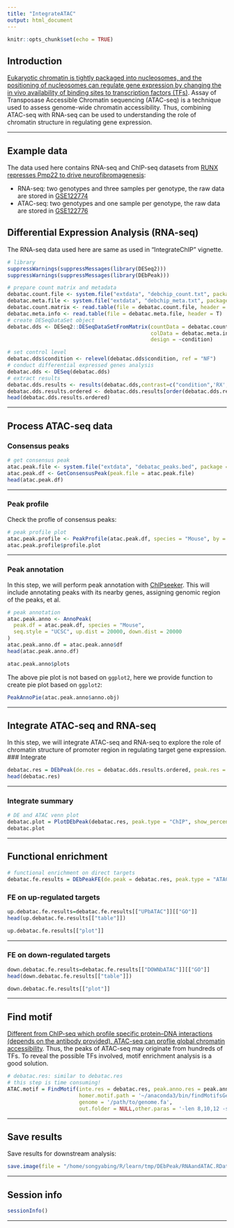 ```yaml
---
title: "IntegrateATAC"
output: html_document
---
```


```r
knitr::opts_chunk$set(echo = TRUE)
```

## Introduction
[Eukaryotic chromatin is tightly packaged into nucleosomes, and the positioning of nucleosomes can regulate gene expression by changing the in vivo availability of binding sites to transcription factors (TFs)](https://epigeneticsandchromatin.biomedcentral.com/articles/10.1186/1756-8935-7-33). Assay of Transposase Accessible Chromatin sequencing (ATAC-seq) is a technique used to assess genome-wide chromatin accessibility. Thus, combining ATAC-seq with RNA-seq can be used to understanding the role of chromatin structure in regulating gene expression.

<hr />

## Example data
The data used here contains RNA-seq and ChIP-seq datasets from [RUNX represses Pmp22 to drive neurofibromagenesis](https://www.science.org/doi/10.1126/sciadv.aau8389): 

* RNA-seq: two genotypes and three samples per genotype, the raw data are stored in [GSE122774](https://www.ncbi.nlm.nih.gov/geo/query/acc.cgi?acc=GSE122774)
* ATAC-seq: two genotypes and one sample per genotype, the raw data are stored in [GSE122776](https://www.ncbi.nlm.nih.gov/geo/query/acc.cgi?acc=GSE122776)

## Differential Expression Analysis (RNA-seq)
The RNA-seq data used here are same as used in "IntegrateChIP" vignette.
```r
# library
suppressWarnings(suppressMessages(library(DESeq2)))
suppressWarnings(suppressMessages(library(DEbPeak)))

# prepare count matrix and metadata
debatac.count.file <- system.file("extdata", "debchip_count.txt", package = "DEbPeak")
debatac.meta.file <- system.file("extdata", "debchip_meta.txt", package = "DEbPeak")
debatac.count.matrix <- read.table(file = debatac.count.file, header = T, sep = "\t")
debatac.meta.info <- read.table(file = debatac.meta.file, header = T)
# create DESeqDataSet object
debatac.dds <- DESeq2::DESeqDataSetFromMatrix(countData = debatac.count.matrix, 
                                              colData = debatac.meta.info, 
                                              design = ~condition)

# set control level
debatac.dds$condition <- relevel(debatac.dds$condition, ref = "NF")
# conduct differential expressed genes analysis
debatac.dds <- DESeq(debatac.dds)
# extract results
debatac.dds.results <- results(debatac.dds,contrast=c("condition",'RX','NF'))
debatac.dds.results.ordered <- debatac.dds.results[order(debatac.dds.results$log2FoldChange,decreasing = TRUE),]
head(debatac.dds.results.ordered)
```

<hr />

## Process ATAC-seq data
### Consensus peaks
```r
# get consensus peak
atac.peak.file <- system.file("extdata", "debatac_peaks.bed", package = "DEbPeak")
atac.peak.df <- GetConsensusPeak(peak.file = atac.peak.file)
head(atac.peak.df)
```

<hr />

### Peak profile
Check the profle of consensus peaks:
```r
# peak profile plot
atac.peak.profile <- PeakProfile(atac.peak.df, species = "Mouse", by = "gene", region.type = "body", nbin = 800)
atac.peak.profile$profile.plot
```

<hr />

### Peak annotation
In this step, we will perform peak annotation with [ChIPseeker](https://bioconductor.org/packages/release/bioc/vignettes/ChIPseeker/inst/doc/ChIPseeker.html). This will include annotating peaks with its nearby genes, assigning genomic region of the peaks, et al.
```r
# peak annotation
atac.peak.anno <- AnnoPeak(
  peak.df = atac.peak.df, species = "Mouse",
  seq.style = "UCSC", up.dist = 20000, down.dist = 20000
)
atac.peak.anno.df = atac.peak.anno$df
head(atac.peak.anno.df)
```

```r
atac.peak.anno$plots
```

The above pie plot is not based on `ggplot2`, here we provide function to create pie plot based on `ggplot2`:
```r
PeakAnnoPie(atac.peak.anno$anno.obj)
```

<hr />

## Integrate ATAC-seq and RNA-seq
In this step, we will integrate ATAC-seq and RNA-seq to explore the role of chromatin structure of promoter region in regulating target gene expression.
### Integrate
```r
debatac.res = DEbPeak(de.res = debatac.dds.results.ordered, peak.res = atac.peak.anno.df, peak.anno.key = "Promoter", merge.key="SYMBOL")
head(debatac.res)
```

<hr />

### Integrate summary
```r
# DE and ATAC venn plot
debatac.plot = PlotDEbPeak(debatac.res, peak.type = "ChIP", show_percentage=FALSE)
debatac.plot
```

<hr />

## Functional enrichment
```r
# functional enrichment on direct targets
debatac.fe.results = DEbPeakFE(de.peak = debatac.res, peak.type = "ATAC", gene.type = "ENTREZID", species="Mouse",save = F)
```

### FE on up-regulated targets 
```r
up.debatac.fe.results=debatac.fe.results[["UPbATAC"]][["GO"]]
head(up.debatac.fe.results[["table"]])

up.debatac.fe.results[["plot"]]
```

<hr />

### FE on down-regulated targets
```r
down.debatac.fe.results=debatac.fe.results[["DOWNbATAC"]][["GO"]]
head(down.debatac.fe.results[["table"]])

down.debatac.fe.results[["plot"]]
```

<hr />

## Find motif
[Different from ChIP-seq which profile specific protein–DNA interactions (depends on the antibody provided), ATAC-seq can proflie global chromatin accessibility](https://link.springer.com/article/10.1186/s43556-020-00009-w). Thus, the peaks of ATAC-seq may originate from hundreds of TFs. To reveal the possible TFs involved, motif enrichment analysis is a good solution.
```r
# debatac.res: similar to debatac.res
# this step is time consuming!
ATAC.motif = FindMotif(inte.res = debatac.res, peak.anno.res = peak.anno.df, gene.key = "SYMBOL",
                       homer.motif.path = '~/anaconda3/bin/findMotifsGenome.pl',
                       genome = '/path/to/genome.fa',
                       out.folder = NULL,other.paras = '-len 8,10,12 -size -100,50 -S 25')
```

<hr />

## Save results
Save results for downstream analysis:
```r
save.image(file = "/home/songyabing/R/learn/tmp/DEbPeak/RNAandATAC.RData")
```

<hr />

## Session info
```r
sessionInfo()
```

<hr />


